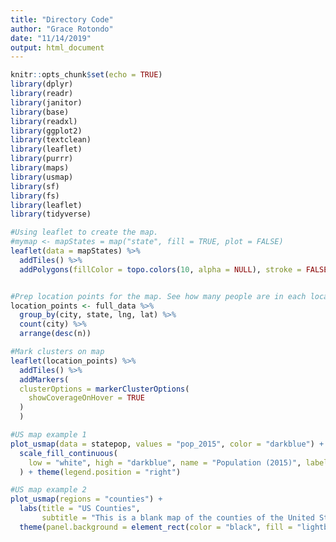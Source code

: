 ```yaml
---
title: "Directory Code"
author: "Grace Rotondo"
date: "11/14/2019"
output: html_document
---
```


```r
knitr::opts_chunk$set(echo = TRUE)
library(dplyr)
library(readr)
library(janitor)
library(base)
library(readxl)
library(ggplot2)
library(textclean)
library(leaflet)
library(purrr)
library(maps)
library(usmap)
library(sf)
library(fs)
library(leaflet)
library(tidyverse)
```


```r
#Using leaflet to create the map.
#mymap <- mapStates = map("state", fill = TRUE, plot = FALSE)
leaflet(data = mapStates) %>% 
  addTiles() %>%
  addPolygons(fillColor = topo.colors(10, alpha = NULL), stroke = FALSE)


#Prep location points for the map. See how many people are in each location.
location_points <- full_data %>% 
  group_by(city, state, lng, lat) %>% 
  count(city) %>% 
  arrange(desc(n))

#Mark clusters on map
leaflet(location_points) %>% 
  addTiles() %>% 
  addMarkers(
  clusterOptions = markerClusterOptions(
    showCoverageOnHover = TRUE
  )
  )
```




```r
#US map example 1
plot_usmap(data = statepop, values = "pop_2015", color = "darkblue") + 
  scale_fill_continuous(
    low = "white", high = "darkblue", name = "Population (2015)", label = scales::comma
  ) + theme(legend.position = "right")
```

```r
#US map example 2
plot_usmap(regions = "counties") + 
  labs(title = "US Counties",
       subtitle = "This is a blank map of the counties of the United States.") + 
  theme(panel.background = element_rect(color = "black", fill = "lightblue"))
```



